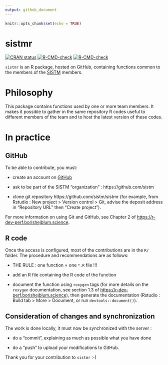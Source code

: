 ```yaml
---
output: github_document
---
```


```r
knitr::opts_chunk$set(echo = TRUE)
```

# sistmr

<!-- badges: start -->
[![CRAN status](https://www.r-pkg.org/badges/version/sistmr)](https://CRAN.R-project.org/package=sistmr)
[![R-CMD-check](https://github.com/sistm/sistmr/workflows/R-CMD-check/badge.svg)](https://github.com/sistm/sistmr/actions)
[![R-CMD-check](https://github.com/sistm/sistmr/actions/workflows/R-CMD-check.yaml/badge.svg)](https://github.com/sistm/sistmr/actions/workflows/R-CMD-check.yaml)
<!-- badges: end -->
 
`sistmr` is an R package, hosted on GitHub, containing functions common to the members of the [SISTM](https://www.bordeaux-population-health.center/les-equipes/statistiques-pour-la-medecine-translationnelle-sistm/) members.

# Philosophy

This package contains functions used by one or more team members. It makes it possible to gather in the same repository R codes useful to different members of the team and to host the latest version of these codes.

# In practice

## GitHub

To be able to contribute, you must:

- create an account on [GitHub](https://github.com/)

- ask to be part of the SISTM "organization" : https://github.com/sistm

- clone git repository https://github.com/sistm/sistmr (for example, from Rstudio : New project > Version control > Git, advise the deposit address in "Repository URL" then "Create project").

For more information on using Git and GitHub, see Chapter 2 of [https://r-dev-perf.borishejblum.science](https://r-dev-perf.borishejblum.science/controle-de-version-avec-git-et-github-hitorique-de-changement.html).

## R code 

Once the access is configured, most of the contributions are in the `R/` folder. The procedure and recommendations are as follows: 

- THE RULE : one function = one `*.R` file !!!

- add an R file containing the R code of the function

- document the function using `roxygen` tags (for more details on the `roxygen` documentation, see section 1.3 of [https://r-dev-perf.borishejblum.science](https://r-dev-perf.borishejblum.science/construire-un-package-r.html#documenter-une-fonction)), then generate the documentation (Rstudio : Build tab > More > Document, or run `devtools::document()`).

## Consideration of changes and synchronization

The work is done locally, it must now be synchronized with the server :

- do a "commit", explaining as much as possible what you have done

- do a "push" to upload your modifications to GitHub.

Thank you for your contribution to `sistmr` :-)
